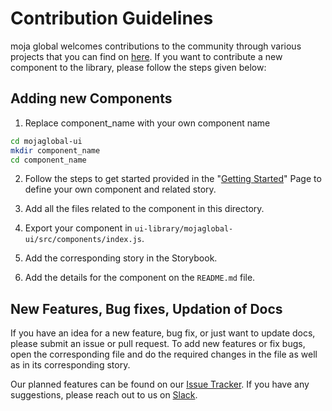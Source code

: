 
<Meta title="Contributing"/>

# Contribution Guidelines

moja global welcomes contributions to the community through various projects that you can find on [here](https://github.com/moja-global). If you want to contribute a new component to the library, please follow the steps given below:

## Adding new Components

1. Replace component_name with your own component name
 
 ```sh
 cd mojaglobal-ui
 mkdir component_name
 cd component_name
 ```
2. Follow the steps to get started provided in the "[Getting Started](?path=/docs/getting-started--page)" Page to define your own component and related story.

3. Add all the files related to the component in this directory.

4. Export your component in `ui-library/mojaglobal-ui/src/components/index.js`.

5. Add the corresponding story in the Storybook.

6. Add the details for the component on the `README.md` file.

## New Features, Bug fixes, Updation of Docs

If you have an idea for a new feature, bug fix, or just want to update docs, please submit an issue or pull request.
To add new features or fix bugs, open the corresponding file and do the required changes in the file as well as in its corresponding story.

Our planned features can be found on our [Issue Tracker](https://github.com/moja-global/ui-library/issues).
If you have any suggestions, please reach out to us on [Slack](https://mojaglobal.slack.com/).